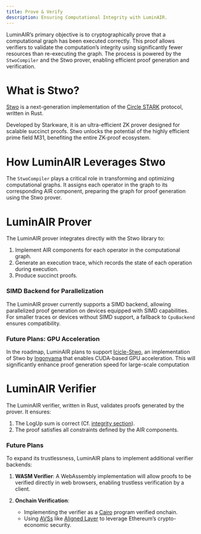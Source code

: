 ```yaml
---
title: Prove & Verify
description: Ensuring Computational Integrity with LuminAIR.
---
```


LuminAIR’s primary objective is to cryptographically prove that a computational graph has been executed correctly. 
This proof allows verifiers to validate the computation’s integrity using significantly fewer resources than re-executing the graph. 
The process is powered by the `StwoCompiler` and the Stwo prover, enabling efficient proof generation and verification.

# What is Stwo?
[Stwo](https://github.com/starkware-libs/stwo) is a next-generation implementation of the [Circle STARK](https://eprint.iacr.org/2024/278) protocol, written in Rust. 

Developed by Starkware, it is an ultra-efficient ZK prover designed for scalable succinct proofs. Stwo unlocks the potential of the highly efficient prime field M31, benefiting the entire ZK-proof ecosystem.

# How LuminAIR Leverages Stwo

The `StwoCompiler` plays a critical role in transforming and optimizing computational graphs. 
It assigns each operator in the graph to its corresponding AIR component, preparing the graph for proof generation using the Stwo prover.

# LuminAIR Prover
The LuminAIR prover integrates directly with the Stwo library to:
1. Implement AIR components for each operator in the computational graph.
2. Generate an execution trace, which records the state of each operation during execution.
3. Produce succinct proofs.

### SIMD Backend for Parallelization

The LuminAIR prover currently supports a SIMD backend, allowing parallelized proof generation on devices equipped with SIMD capabilities. 
For smaller traces or devices without SIMD support, a fallback to `CpuBackend` ensures compatibility.

### Future Plans: GPU Acceleration

In the roadmap, LuminAIR plans to support [Icicle-Stwo](https://github.com/ingonyama-zk/icicle-stwo), an implementation of Stwo by [Ingonyama](https://www.ingonyama.com/) that enables CUDA-based GPU acceleration.
This will significantly enhance proof generation speed for large-scale computation

# LuminAIR Verifier
The LuminAIR verifier, written in Rust, validates proofs generated by the prover. It ensures:
1. The LogUp sum is correct (Cf. [integrity section](/concepts/integrity)).
2. The proof satisfies all constraints defined by the AIR components.

### Future Plans

To expand its trustlessness, LuminAIR plans to implement additional verifier backends:

1. **WASM Verifier**:
	A WebAssembly implementation will allow proofs to be verified directly in web browsers, enabling trustless verification by a client.

2. **Onchain Verification**:
    - Implementing the verifier as a [Cairo](https://www.cairo-lang.org/) program verified onchain.
    - Using [AVSs](https://app.eigenlayer.xyz/avs) like [Aligned Layer](https://alignedlayer.com/) to leverage Ethereum’s crypto-economic security.
